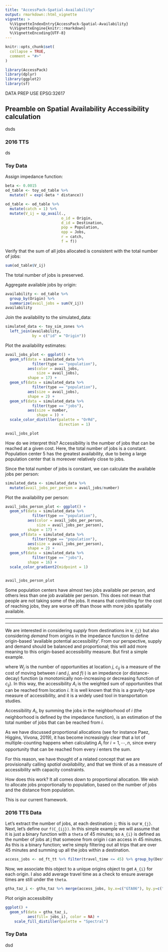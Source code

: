 ```yaml
---
title: "AccessPack-Spatial-Availability"
output: rmarkdown::html_vignette
vignette: >
  %\VignetteIndexEntry{AccessPack-Spatial-Availability}
  %\VignetteEngine{knitr::rmarkdown}
  %\VignetteEncoding{UTF-8}
---
```


```r
knitr::opts_chunk$set(
  collapse = TRUE,
  comment = "#>"
)
```

```r
library(AccessPack)
library(dplyr)
library(ggplot2)
library(sf)
```

DATA PREP USE EPSG:32617

## Preamble on Spatial Availability Accessibility calculation
dsds

### 2016 TTS

ds

### Toy Data

Assign impedance function:
```r
beta <- 0.0015
od_table <- toy_od_table %>%
  mutate(f = exp(-beta * distance))
```

```r
od_table <- od_table %>%
  mutate(catch = 1) %>%
  mutate(V_ij = sp_avail(., 
                         o_id = Origin, 
                         d_id = Destination, 
                         pop = Population, 
                         opp = Jobs,
                         r = catch,
                         f = f))
```

Verify that the sum of all jobs allocated is consistent with the total number of jobs:
```r
sum(od_table$V_ij)
```

The total number of jobs is preserved.

Aggregate available jobs by origin:
```r
availability <- od_table %>%
  group_by(Origin) %>%
  summarize(avail_jobs = sum(V_ij))
availability
```

Join the availability to the simulated_data:
```r
simulated_data <- toy_sim_zones %>%
  left_join(availability, 
            by = c("id" = "Origin"))
```

Plot the availability estimates:
```r
avail_jobs_plot <- ggplot() +
  geom_sf(data = simulated_data %>% 
            filter(type == "population"),
          aes(color = avail_jobs,
              size = avail_jobs),
          shape = 17) +
  geom_sf(data = simulated_data %>% 
            filter(type == "population"),
          aes(size = avail_jobs),
          shape = 2) +
  geom_sf(data = simulated_data %>% 
            filter(type == "jobs"),
          aes(size = number,
              shape = )) +
  scale_color_distiller(palette = "OrRd",
                        direction = 1)

avail_jobs_plot
```

How do we interpret this? Accessibility is the number of jobs that can be reached at a given cost. Here, the total number of jobs is a constant. Population center 5 has the greatest availability, due to being a large population center that is moreover relatively close to jobs.

Since the total number of jobs is constant, we can calculate the available jobs per person:
```r
simulated_data <- simulated_data %>%
  mutate(avail_jobs_per_person = avail_jobs/number)
```

Plot the availability per person:
```r
avail_jobs_person_plot <- ggplot() +
  geom_sf(data = simulated_data %>% 
            filter(type == "population"),
          aes(color = avail_jobs_per_person,
              size = avail_jobs_per_person),
          shape = 17) +
  geom_sf(data = simulated_data %>% 
            filter(type == "population"),
          aes(size = avail_jobs_per_person),
          shape = 2) +
  geom_sf(data = simulated_data %>% 
            filter(type == "jobs"),
          shape = 16) +
  scale_color_gradient2(midpoint = 1)


avail_jobs_person_plot
```
Some population centers have almost two jobs available per person, and others less than one job available per person. This does not mean that people are not taking some of the jobs. It means that controlling for the cost of reaching jobs, they are worse off than those with more jobs spatially available. 







--------------------


--------------------------------------

We are interested in considering  _supply_ from destinations in `W_{j}` but also considering  _demand_ from origins in the impedance function to define origin-based 'available potential accessibility'. From our perspective, supply and demand should be balanced and proportional; this will add more meaning to this origin-based accessibility measure. But first a simple example.



\noindent where $W_j$ is the number of opportunities at location $j$, $c_{ij}$ is a measure of the cost of moving between $i$ and $j$, and $f(\cdot)$ is an impedance (or distance-decay) function (a monotonically non-increasing or decreasing function of $c_{ij}$). In this way, the accessibility $A_i$ is the weighted sum of opportunities that can be reached from location $i$. It is well known that this is a gravity-type measure of accessibility, and it is a widely used tool in transportation studies.

Accessibility $A_i$, by summing the jobs in the neighborhood of $i$ (the neighborhood is defined by the impedance function), is an estimation of the total number of jobs that can be reached from $i$. 

As we have discussed proportional allocations (see for instance Paez, Higgins, Vivona, 2019), it has become increasingly clear that a lot of multiple-counting happens when calculating $A_i$ for $i=1,\cdots,n$, since every opportunity that can be reached from every $i$ enters the sum.

For this reason, we have thought of a related concept that we are provisionally calling _spatial availability_, and that we think of as a measure of accessibility with capacity constraints.

How does this work? It all comes down to proportional allocation. We wish to allocate jobs proportionally to population, based on the number of jobs and the distance from population.

This is our current framework.




### 2016 TTS Data

Let's extract the number of jobs, at each destination `j`; this is our `W_{j}`.
Next, let's define our `f(C_{ij})`. In this simple example we will assume that it is just a binary function with a `theta` of 45 minutes; so  `A_{i}` is defined as the number of jobs at j that someone from origin i can access in 45 minutes. As this is a binary function; we're simply filtering out all trips that are over 45 minutes and summing up all the jobs within a destination.

```r
access_jobs <- od_ft_tt %>% filter(travel_time <= 45) %>% group_by(Destination) %>% summarise(jobs_i = sum(Persons, na.rm = T))
```

Now, we associate this object to a unique origins object to get `A_{i}` for each origin. I also add average travel time as a check to ensure average times are still under the `theta`.
```r
gtha_taz_i <- gtha_taz %>% merge(access_jobs, by.x=c("GTA06"), by.y=c("Destination"), all.x=T) 
```

Plot origin accessibility
```r
ggplot() +
  geom_sf(data = gtha_taz_i, 
          aes(fill= jobs_i), color = NA) +
    scale_fill_distiller(palette = "Spectral")
```

### Toy Data

dsd

